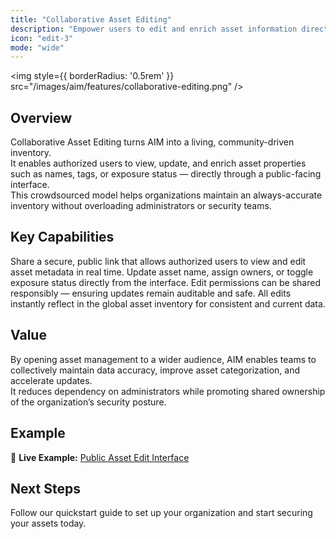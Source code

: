 ```yaml
---
title: "Collaborative Asset Editing"
description: "Empower users to edit and enrich asset information directly — fostering shared visibility and data accuracy across teams."
icon: "edit-3"
mode: "wide"
---
```


<img
  style={{ borderRadius: '0.5rem' }}
  src="/images/aim/features/collaborative-editing.png"
/>

## Overview

Collaborative Asset Editing turns AIM into a living, community-driven inventory.  
It enables authorized users to view, update, and enrich asset properties such as names, tags, or exposure status — directly through a public-facing interface.  
This crowdsourced model helps organizations maintain an always-accurate inventory without overloading administrators or security teams.

## Key Capabilities

<Columns cols={2}>
  <Card title="Public Edit Interface" icon="globe">
    Share a secure, public link that allows authorized users to view and edit asset metadata in real time.
  </Card>
  <Card title="Editable Attributes" icon="sliders-horizontal">
    Update asset name, assign owners, or toggle exposure status directly from the interface.
  </Card>
  <Card title="Controlled Collaboration" icon="lock">
    Edit permissions can be shared responsibly — ensuring updates remain auditable and safe.
  </Card>
  <Card title="Instant Sync to Inventory" icon="sync">
    All edits instantly reflect in the global asset inventory for consistent and current data.
  </Card>
</Columns>

## Value

By opening asset management to a wider audience, AIM enables teams to collectively maintain data accuracy, improve asset categorization, and accelerate updates.  
It reduces dependency on administrators while promoting shared ownership of the organization’s security posture.

## Example

🔗 **Live Example:** [Public Asset Edit Interface](https://suite.snapsec.co/pages/public/global/asset-edit/67737d32f40664c2052c5c5b)

## Next Steps

<Card title="Explore Live Demo Now" icon="arrow-right" href="https://suite.snapsec.co/demo">
  Follow our quickstart guide to set up your organization and start securing your assets today.
</Card>
